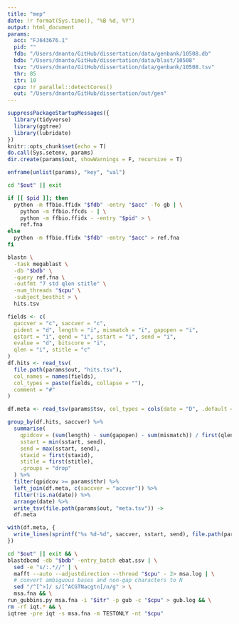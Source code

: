 ```yaml
---
title: "mep"
date: !r format(Sys.time(), "%B %d, %Y")
output: html_document
params:
  acc: "FJ643676.1"
  pid: ""
  fdb: "/Users/dnanto/GitHub/dissertation/data/genbank/10508.db"
  bdb: "/Users/dnanto/GitHub/dissertation/data/blast/10508"
  tsv: "/Users/dnanto/GitHub/dissertation/data/genbank/10508.tsv"
  thr: 85
  itr: 10
  cpu: !r parallel::detectCores()
  out: "/Users/dnanto/GitHub/dissertation/out/gen"
---
```


```r
suppressPackageStartupMessages({
  library(tidyverse)
  library(ggtree)
  library(lubridate)
})
knitr::opts_chunk$set(echo = T)
do.call(Sys.setenv, params)
dir.create(params$out, showWarnings = F, recursive = T)
```

```r
enframe(unlist(params), "key", "val")
```

```bash
cd "$out" || exit

if [[ $pid ]]; then
  python -m ffbio.ffidx "$fdb" -entry "$acc" -fo gb | \
    python -m ffbio.ffcds - | \
    python -m ffbio.ffidx - -entry "$pid" > \
    ref.fna
else
  python -m ffbio.ffidx "$fdb" -entry "$acc" > ref.fna
fi

blastn \
  -task megablast \
  -db "$bdb" \
  -query ref.fna \
  -outfmt "7 std qlen stitle" \
  -num_threads "$cpu" \
  -subject_besthit > \
  hits.tsv
```

```r
fields <- c(
  qaccver = "c", saccver = "c", 
  pident = "d", length = "i", mismatch = "i", gapopen = "i", 
  qstart = "i", qend = "i", sstart = "i", send = "i", 
  evalue = "d", bitscore = "i", 
  qlen = "i", stitle = "c"
)
df.hits <- read_tsv(
  file.path(params$out, "hits.tsv"), 
  col_names = names(fields), 
  col_types = paste(fields, collapse = ""), 
  comment = "#"
)

df.meta <- read_tsv(params$tsv, col_types = cols(date = "D", .default = "c"), na = "?")

group_by(df.hits, saccver) %>%
  summarise(
    qpidcov = (sum(length) - sum(gapopen) - sum(mismatch)) / first(qlen) * 100,
    sstart = min(sstart, send),
    send = max(sstart, send),
    staxid = first(staxid),
    stitle = first(stitle),
    .groups = "drop"
  ) %>%
  filter(qpidcov >= params$thr) %>%
  left_join(df.meta, c(saccver = "accver")) %>%
  filter(!is.na(date)) %>%
  arrange(date) %>%
  write_tsv(file.path(params$out, "meta.tsv")) ->
  df.meta

with(df.meta, {
  write_lines(sprintf("%s %d-%d", saccver, sstart, send), file.path(params$out, "ebat.ssv"))
})
```

```bash
cd "$out" || exit && \
blastdbcmd -db "$bdb" -entry_batch ebat.ssv | \
  sed -e "s/:.*//" | \
  mafft --auto --adjustdirection --thread "$cpu" - 2> msa.log | \
  # convert ambiguous bases and non-gap characters to N
  sed "/^[^>]/ s/[^ACGTNacgtn]/n/g" > \
  msa.fna && \
run_gubbins.py msa.fna -i "$itr" -p gub -c "$cpu" > gub.log && \
rm -rf iqt.* && \
iqtree -pre iqt -s msa.fna -m TESTONLY -nt "$cpu"
```


